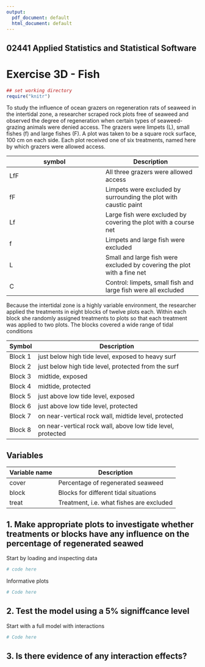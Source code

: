 ```yaml
---
output:
  pdf_document: default
  html_document: default
---
```


## 02441 Applied Statistics and Statistical Software 
# Exercise 3D - Fish


```r
## set working directory
require("knitr")
```

To study the influence of ocean grazers on regeneration rats of seaweed in the intertidal zone, a
researcher scraped rock plots free of seaweed and observed the degree of regeneration when certain
types of seaweed-grazing animals were denied access. The grazers were limpets (L), small fishes (f)
and large fishes (F). A plot was taken to be a square rock surface, 100 cm on each side. Each plot
received one of six treatments, named here by which grazers were allowed access.

symbol| Description
------------- | -------------
LfF | All three grazers were allowed access
fF | Limpets were excluded by surrounding the plot with caustic paint
Lf | Large fish were excluded by covering the plot with a course net
f | Limpets and large fish were excluded
L | Small and large fish were excluded by covering the plot with a fine net
C | Control: limpets, small fish and large fish were all excluded

Because the intertidal zone is a highly variable environment, the researcher applied the treatments
in eight blocks of twelve plots each. Within each block she randomly assigned treatments to plots so
that each treatment was applied to two plots. The blocks covered a wide range of tidal conditions

Symbol | Description
------------- | -------------
Block 1 | just below high tide level, exposed to heavy surf
Block 2 | just below high tide level, protected from the surf
Block 3 | midtide, exposed
Block 4 | midtide, protected
Block 5 | just above low tide level, exposed
Block 6 | just above low tide level, protected
Block 7 | on near-vertical rock wall, midtide level, protected
Block 8 | on near-vertical rock wall, above low tide level, protected

## **Variables** 

Variable name | Description
------------- | -------------
cover | Percentage of regenerated seaweed
block | Blocks for different tidal situations
treat | Treatment, i.e. what fishes are excluded

## 1. Make appropriate plots to investigate whether treatments or blocks have any influence on the percentage of regenerated seawed

Start by loading and inspecting data
```r
# code here
```

Informative plots  

```r
# Code here
```

## 2. Test the model using a 5% signiffcance level
Start with a full model with interactions

```r
# Code here
```

## 3. Is there evidence of any interaction effects?
